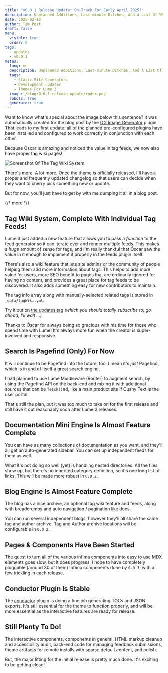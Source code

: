 ```yaml
---
title: "v0.0.1 Release Update: On-Track For Early April 2025!"
description: Unplanned Additions, Last-minute Ditches, And A List Of What Remains To Be Finished
date: 2025-03-18
author: Tim Post
draft: false
menu:
  visible: true
  order: 0
tags:
  - updates
  - v0.0.1
metas:
  lang: en
  description: Unplanned Additions, Last-minute Ditches, And A List Of What Remains To Be Finished In Cushy Text For Lume 3
  tags:
    - Static Site Generators
    - Development updates
    - Themes For Lume 3
  image: /blog/0-0-1-release-update/index.png
  robots: true
  generator: true
---
```


Want to know what's special about the image below this sentence? It was 
automatically created for the blog post by the 
[OG Image Generator](https://lume.land/plugins/og_images/) plugin. That
leads to my first update: [all of the planned pre-configured plugins](/features/#plugins) 
have been installed and configured to work correctly in conjunction with each
other.

Because Óscar is amazing and noticed the value in tag feeds, we now also 
have proper tag wiki pages!

<img
  class="blog_image"
  src="/uploads/blog/tag-wiki-screenshot.png" 
  alt="Screenshot Of The Tag Wiki System" 
  title="We have a tag wiki system, complete with tag feeds!" />

There's more. A lot more. Once the theme is officially released, I'll have a proper
and frequently updated changelog so that users can decide when they want to cherry
pick something new or update.

But for now, you'll just have to get by with me dumping it all in a blog post.

{/* more */}

## Tag Wiki System, Complete With Individual Tag Feeds!

Lume 3 just added a new feature that allows you to pass a _function_ to the feed generator
so it can iterate over and render multiple feeds. This makes a _huge_ amount of sense for 
tags, and I'm really thankful that Óscar saw the value in it enough to implement it properly 
in the feeds plugin itself.

There's also a wiki feature that lets site admins or the community of people helping them add 
more information about tags. This helps to add more value for users, more SEO benefit to
pages that are ordinarily ignored for having no content, and provides a great place for tag 
feeds to be discovered. It also adds something easy for new contributors to maintain.

The tag info array along with manually-selected related tags is stored in `_data/tagWiki.yml`.

Try it out on [the updates tag](/archive/updates/) _(which you should totally subscribe to;
go ahead, I'll wait ...)_

Thanks to Óscar for always being so gracious with his time for those who spend time with 
Lume! It's always more fun when the creator is super-involved and responsive.
  
## Search Is Pagefind (Only) For Now

It will continue to be Pagefind into the future, too. I mean it's 
_just_ Pagefind, which is in and of itself a great search engine.

I had planned to use Lume Middleware (Router) to augment search, 
by using the Pagefind API on the back-end and mixing it with
additional sources that can be `fetch()`ed, like a main product site
if Cushy Text is the user portal. 

That's still the plan, but it was too much to take on for the first 
release and still have it out reasonably soon after Lume 3 releases.


## Documentation Mini Engine Is Almost Feature Complete

You can have as many collections of documentation as you want, and 
they'll all get an auto-generated sidebar. You can set up
independent feeds for them as well. 

What it's not doing so well (yet) is handling nested directories.
All the files show up, but there's no inherited category definition,
so it's one long list of links. This will be made more robust in 
`0.0.2`.

## Blog Engine Is Almost Feature Complete

The blog has a nice archive, an optional tag wiki feature and feeds,
along with breadcrumbs and auto navigation / pagination like docs.

You can run several independent blogs, however they'll all share 
the same tag and author archive. Tag and Author archive locations
will be configurable in `0.0.2`.

## Pages & Components Have Been Started

The quest to turn all of the various infima components into easy 
to use MDX elements goes slow, but it does progress. I hope to 
have completely pluggable (around 30 of them) Infima components
done by `0.0.3`, with a few trickling in each release.

## Conductor Plugin Is Stable

The [conductor](/docs/conductor-plugin/) plugin is doing a fine job 
generating TOCs and JSON exports. It's still essential for the theme
to function properly, and will be more essential as the interactive 
features are ready for release.

## Still Plenty To Do!

The interactive components, components in general, HTML markup cleanup
and accessibility audit, back-end code for managing feedback submissions,
theme artifacts for remote installs with sparse default content, and 
polish. 

But, the major lifting for the initial release is pretty much done. It's
exciting to be getting close!

